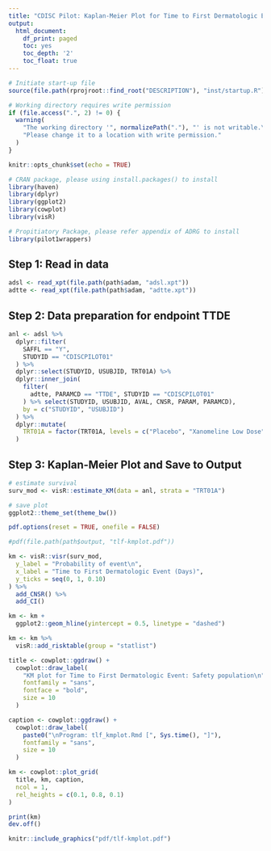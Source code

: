 ```yaml
---
title: "CDISC Pilot: Kaplan-Meier Plot for Time to First Dermatologic Event"
output:
  html_document:
    df_print: paged
    toc: yes
    toc_depth: '2'
    toc_float: true
---
```


```r
# Initiate start-up file
source(file.path(rprojroot::find_root("DESCRIPTION"), "inst/startup.R"))
```

```r
# Working directory requires write permission
if (file.access(".", 2) != 0) {
  warning(
    "The working directory '", normalizePath("."), "' is not writable.\n",
    "Please change it to a location with write permission."
  )
}
```


```r
knitr::opts_chunk$set(echo = TRUE)

# CRAN package, please using install.packages() to install
library(haven)
library(dplyr)
library(ggplot2)
library(cowplot)
library(visR)

# Propitiatory Package, please refer appendix of ADRG to install
library(pilot1wrappers)
```

## Step 1: Read in data

```r
adsl <- read_xpt(file.path(path$adam, "adsl.xpt"))
adtte <- read_xpt(file.path(path$adam, "adtte.xpt"))
```

## Step 2: Data preparation for endpoint TTDE
```r
anl <- adsl %>%
  dplyr::filter(
    SAFFL == "Y",
    STUDYID == "CDISCPILOT01"
  ) %>%
  dplyr::select(STUDYID, USUBJID, TRT01A) %>%
  dplyr::inner_join(
    filter(
      adtte, PARAMCD == "TTDE", STUDYID == "CDISCPILOT01"
    ) %>% select(STUDYID, USUBJID, AVAL, CNSR, PARAM, PARAMCD),
    by = c("STUDYID", "USUBJID")
  ) %>%
  dplyr::mutate(
    TRT01A = factor(TRT01A, levels = c("Placebo", "Xanomeline Low Dose", "Xanomeline High Dose"))
  )
```

## Step 3: Kaplan-Meier Plot and Save to Output
```r
# estimate survival
surv_mod <- visR::estimate_KM(data = anl, strata = "TRT01A")

# save plot
ggplot2::theme_set(theme_bw())

pdf.options(reset = TRUE, onefile = FALSE)

#pdf(file.path(path$output, "tlf-kmplot.pdf"))

km <- visR::visr(surv_mod,
  y_label = "Probability of event\n",
  x_label = "Time to First Dermatologic Event (Days)",
  y_ticks = seq(0, 1, 0.10)
) %>%
  add_CNSR() %>%
  add_CI()

km <- km +
  ggplot2::geom_hline(yintercept = 0.5, linetype = "dashed")

km <- km %>%
  visR::add_risktable(group = "statlist")

title <- cowplot::ggdraw() +
  cowplot::draw_label(
    "KM plot for Time to First Dermatologic Event: Safety population\n",
    fontfamily = "sans",
    fontface = "bold",
    size = 10
  )

caption <- cowplot::ggdraw() +
  cowplot::draw_label(
    paste0("\nProgram: tlf_kmplot.Rmd [", Sys.time(), "]"),
    fontfamily = "sans",
    size = 10
  )

km <- cowplot::plot_grid(
  title, km, caption,
  ncol = 1,
  rel_heights = c(0.1, 0.8, 0.1)
)

print(km)
dev.off()
```

```r
knitr::include_graphics("pdf/tlf-kmplot.pdf")
```




